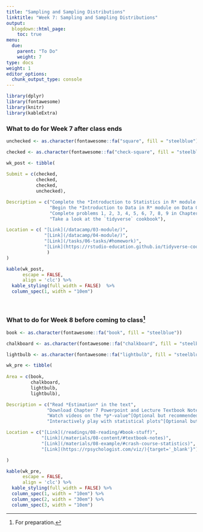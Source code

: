 ```yaml
---
title: "Sampling and Sampling Distributions"
linktitle: "Week 7: Sampling and Sampling Distributions"
output:
  blogdown::html_page:
    toc: true
menu:
  due:
    parent: "To Do"
    weight: 7
type: docs
weight: 1
editor_options: 
  chunk_output_type: console
---
```


```r
library(dplyr)
library(fontawesome)
library(knitr)
library(kableExtra)
```


### What to do for Week 7 after class ends

```r
unchecked <- as.character(fontawesome::fa("square", fill = "steelblue"))

checked <- as.character(fontawesome::fa("check-square", fill = "steelblue"))

wk_post <- tibble(
  
Submit = c(checked,
           checked,
           checked,
           unchecked),

Description = c("Complete the *Introduction to Statistics in R* module on Data Camp",
                "Begin the *Introduction to Data in R* module on Data Camp",
                "Complete problems 1, 2, 3, 4, 5, 6, 7, 8, 9 in Chapter 6",
                "Take a look at the `tidyverse` cookbook"),

Location = c( "[Link](/datacamp/03-module/)",
              "[Link](/datacamp/04-module/)",
              "[Link](/tasks/06-tasks/#homework)",
              "[Link](https://rstudio-education.github.io/tidyverse-cookbook/){target='_blank'}"
               )
)
```

```r
kable(wk_post, 
      escape = FALSE,
      align = 'clc') %>%
  kable_styling(full_width = FALSE)  %>%
  column_spec(1, width = "10em")
```

<br />

### What to do for Week 8 before coming to class^[For preparation.]

```r
book <- as.character(fontawesome::fa("book", fill = "steelblue"))

chalkboard <- as.character(fontawesome::fa("chalkboard", fill = "steelblue"))

lightbulb <- as.character(fontawesome::fa("lightbulb", fill = "steelblue"))

wk_pre <- tibble(
  
Area = c(book, 
         chalkboard, 
         lightbulb,
         lightbulb),

Description = c("Read *Estimation* in the text",
               "Download Chapter 7 Powerpoint and Lecture Textbook Notes",
               "Watch videos on the *p*-value^[Optional but recommended.]",
               "Interactively play with statistical plots^[Optional but recommended.]"),

Location = c("[Link](/readings/08-reading/#book-stuff)", 
             "[Link](/materials/08-content/#textbook-notes)",
             "[Link](/materials/08-example/#crash-course-statistics)",
             "[Link](https://rpsychologist.com/viz/){target='_blank'}")

)

```

```r
kable(wk_pre, 
      escape = FALSE,
      align = 'clc') %>%
  kable_styling(full_width = FALSE) %>%
  column_spec(1, width = "10em") %>%
  column_spec(2, width = "30em") %>%
  column_spec(3, width = "10em")
```  
